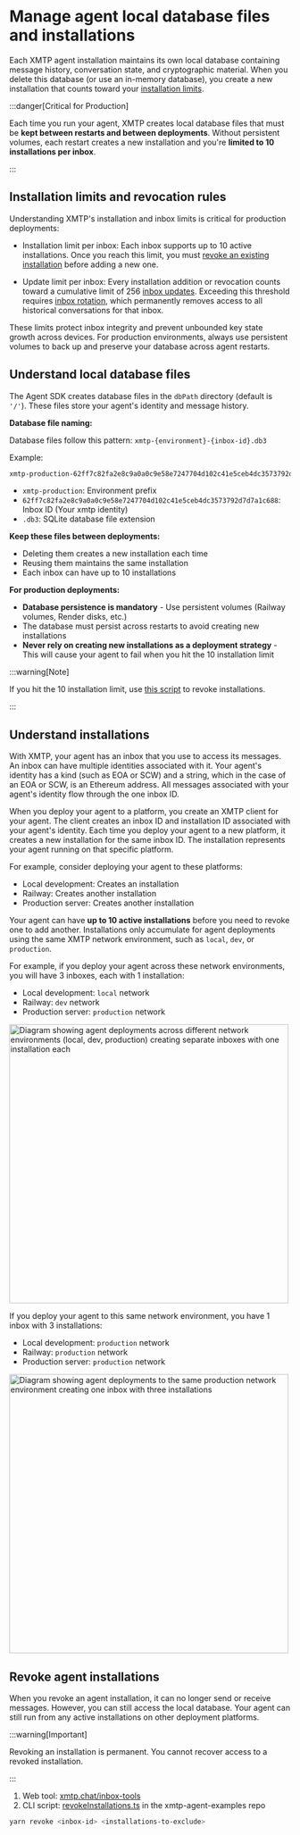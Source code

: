 # Manage agent local database files and installations

Each XMTP agent installation maintains its own local database containing message history, conversation state, and cryptographic material. When you delete this database (or use an in-memory database), you create a new installation that counts toward your [installation limits](/chat-apps/core-messaging/manage-inboxes#inbox-update-and-installation-limits).

:::danger[Critical for Production]

Each time you run your agent, XMTP creates local database files that must be **kept between restarts and between deployments**. Without persistent volumes, each restart creates a new installation and you're **limited to 10 installations per inbox**.

:::

## Installation limits and revocation rules

Understanding XMTP's installation and inbox limits is critical for production deployments:

- Installation limit per inbox: Each inbox supports up to 10 active installations. Once you reach this limit, you must [revoke an existing installation](/chat-apps/core-messaging/manage-inboxes#revoke-a-specific-installation) before adding a new one.

- Update limit per inbox: Every installation addition or revocation counts toward a cumulative limit of 256 [inbox updates](/chat-apps/core-messaging/manage-inboxes#inbox-update-limits). Exceeding this threshold requires [inbox rotation](/chat-apps/core-messaging/manage-inboxes#rotate-an-inbox-id), which permanently removes access to all historical conversations for that inbox.

These limits protect inbox integrity and prevent unbounded key state growth across devices. For production environments, always use persistent volumes to back up and preserve your database across agent restarts.


## Understand local database files

The Agent SDK creates database files in the `dbPath` directory (default is `'/'`). These files store your agent's identity and message history.

**Database file naming:**

Database files follow this pattern: `xmtp-{environment}-{inbox-id}.db3`

Example:

```bash
xmtp-production-62ff7c82fa2e8c9a0a0c9e58e7247704d102c41e5ceb4dc3573792d7d7a1c688.db3
```

- `xmtp-production`: Environment prefix
- `62ff7c82fa2e8c9a0a0c9e58e7247704d102c41e5ceb4dc3573792d7d7a1c688`: Inbox ID (Your xmtp identity)
- `.db3`: SQLite database file extension

**Keep these files between deployments:**

- Deleting them creates a new installation each time
- Reusing them maintains the same installation
- Each inbox can have up to 10 installations

**For production deployments:**

- **Database persistence is mandatory** - Use persistent volumes (Railway volumes, Render disks, etc.)
- The database must persist across restarts to avoid creating new installations
- **Never rely on creating new installations as a deployment strategy** - This will cause your agent to fail when you hit the 10 installation limit

:::warning[Note]

If you hit the 10 installation limit, use [this script](https://github.com/ephemeraHQ/xmtp-agent-examples?tab=readme-ov-file#revoke-installations) to revoke installations.

:::

## Understand installations

With XMTP, your agent has an inbox that you use to access its messages. An inbox can have multiple identities associated with it. Your agent's identity has a kind (such as EOA or SCW) and a string, which in the case of an EOA or SCW, is an Ethereum address. All messages associated with your agent's identity flow through the one inbox ID.

When you deploy your agent to a platform, you create an XMTP client for your agent. The client creates an inbox ID and installation ID associated with your agent's identity. Each time you deploy your agent to a new platform, it creates a new installation for the same inbox ID. The installation represents your agent running on that specific platform.

For example, consider deploying your agent to these platforms:

- Local development: Creates an installation
- Railway: Creates another installation
- Production server: Creates another installation

Your agent can have **up to 10 active installations** before you need to revoke one to add another. Installations only accumulate for agent deployments using the same XMTP network environment, such as `local`, `dev`, or `production`.

For example, if you deploy your agent across these network environments, you will have 3 inboxes, each with 1 installation:

- Local development: `local` network
- Railway: `dev` network
- Production server: `production` network

<div>
  <img
    src="https://raw.githubusercontent.com/xmtp/docs-xmtp-org/refs/heads/main/docs/pages/img/agent-install-sep.png"
    width="500px"
    alt="Diagram showing agent deployments across different network environments (local, dev, production) creating separate inboxes with one installation each"
  />
</div>

If you deploy your agent to this same network environment, you have 1 inbox with 3 installations:

- Local development: `production` network
- Railway: `production` network
- Production server: `production` network

<div>
  <img
    src="https://raw.githubusercontent.com/xmtp/docs-xmtp-org/refs/heads/main/docs/pages/img/agent-install.png"
    width="500px"
    alt="Diagram showing agent deployments to the same production network environment creating one inbox with three installations"
  />
</div>

## Revoke agent installations

When you revoke an agent installation, it can no longer send or receive messages. However, you can still access the local database. Your agent can still run from any active installations on other deployment platforms.

:::warning[Important]

Revoking an installation is permanent. You cannot recover access to a revoked installation.

:::

1. Web tool: [xmtp.chat/inbox-tools](https://xmtp.chat/inbox-tools)
2. CLI script: [revokeInstallations.ts](https://github.com/ephemeraHQ/xmtp-agent-examples/blob/eb1dc17e99570b77de906ba0d58094586a4af844/scripts/revokeInstallations.ts) in the xmtp-agent-examples repo

  ```bash
  yarn revoke <inbox-id> <installations-to-exclude>
  ```

